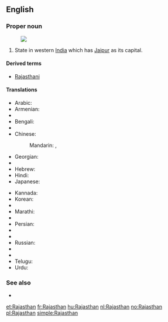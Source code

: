 ==English==
{{wikipedia}}

===Proper noun===
{{en-proper noun}}
[[Image:Rajasthan in India (disputed hatched).svg|thumb|]]
# State in western [[India]] which has [[Jaipur]] as its capital.

====Derived terms====
* [[Rajasthani]]

====Translations====
{{trans-top|a state in western India}}
* Arabic: {{t-|ar|راجاستان|m|tr=rajastaan}}
* Armenian: {{t-|hy|Ռաջաստան|tr=Raǰastan}}
* {{trreq|Assamese}}
* Bengali: {{t-|bn|রাজস্থান|sc=Beng}}
* {{trreq|Chhattisgarhi}}
* Chinese:
*: Mandarin: {{t|cmn|拉賈斯坦邦|sc=Hani}},  {{t|cmn|拉贾斯坦邦|tr=Lājiǎsītǎn-bāng|sc=Hani}}
* Georgian: {{t-|ka|რაჯასტანი|sc=Geor}}
* {{trreq|Gujarati}}
* Hebrew: {{t-|he|ראג'סטאן}}
* Hindi: {{t+|hi|राजस्थान|tr=rājasthān}}
* Japanese: {{t-|ja|ラージャスターン|tr=Rājasutān}}
{{trans-mid}}
* Kannada: {{t|kn|ರಾಜಸ್ಥಾನ|sc=Knda}}
* Korean: {{t-|ko|라자스탄|tr=Rajaseutan|sc=Hang}}
* {{trreq|Malayalam}}
* Marathi: {{t-|mr|राजस्थान|tr=rājasthāna|sc=Deva}}
* {{trreq|Oriya}}
* Persian: {{t-|fa|راجستان}}
* {{trreq|Punjabi}}
* {{trreq|Rajasthani}}
* Russian: {{t-|ru|Раджастхан|m|tr=Radžastxán}}
* {{trreq|Santali}}
* {{trreq|Tamil}}
* Telugu: {{t+|te|రాజస్థాన్}}
* Urdu: {{t-|ur|راجستھان|tr=rājasthān}}
{{trans-bottom}}

===See also===
* {{list|en|states of India}}


[[et:Rajasthan]]
[[fr:Rajasthan]]
[[hu:Rajasthan]]
[[nl:Rajasthan]]
[[no:Rajasthan]]
[[pl:Rajasthan]]
[[simple:Rajasthan]]